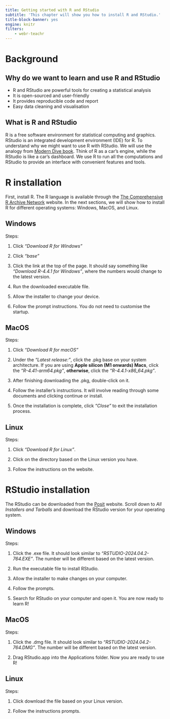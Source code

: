 ```yaml
---
title: Getting started with R and RStudio
subtitle: 'This chapter will show you how to install R and RStudio.'
title-block-banner: yes
engine: knitr
filters:
    - webr-teachr
---
```


# Background

## Why do we want to learn and use R and RStudio

- R and RStudio are powerful tools for creating a statistical analysis
- It is open-sourced and user-friendly
- It provides reproducible code and report
- Easy data cleaning and visualisation

## What is R and RStudio

R is a free software environment for statistical computing and graphics. RStudio is an integrated development environment (IDE) for R. To understand why we might want to use R with RStudio. We will use the analogy from [Modern Dive book](https://moderndive.com/1-getting-started.html#r-rstudio). Think of R as a car's engine, while the RStudio is like a car's dashboard. We use R to run all the computations and RStudio to provide an interface with convenient features and tools.


# R installation

First, install R. The R language is available through the [The Comprehensive R Archive Network](http://cran.r-project.org/) website. In the next sections, we will show how to install R for different operating systems: Windows, MacOS, and Linux. 

## Windows

Steps:

1. Click *"Download R for Windows"*

2. Click *"base"*

3. Click the link at the top of the page. It should say something like *"Download R-4.4.1 for Windows"*, where the numbers would change to the latest version.

4. Run the downloaded executable file.

5. Allow the installer to change your device.

6. Follow the prompt instructions. You do not need to customise the startup.

## MacOS

Steps:

1. Click *"Download R for macOS"*

2. Under the *"Latest release:"*, click the .pkg base on your system architecture. If you are using **Apple silicon (M1 onwards) Macs**, click the *"R-4.41-arm64.pkg"*, **otherwise**, click the *"R-4.4.1-x86_64.pkg"*.

3. After finishing downloading the .pkg, double-click on it.

4. Follow the installer's instructions. It will involve reading through some documents and clicking continue or install.

5. Once the installation is complete, click *"Close"* to exit the installation process.

## Linux

Steps:

1. Click *"Download R for Linux"*.

2. Click on the directory based on the Linux version you have.

3. Follow the instructions on the website.

# RStudio installation

The RStudio can be downloaded from the [Posit](https://posit.co/download/rstudio-desktop/) website. Scroll down to *All Installers and Tarballs* and download the RStudio version for your operating system.

## Windows

Steps:

1. Click the .exe file. It should look similar to *"RSTUDIO-2024.04.2-764.EXE"*. The number will be different based on the latest version.

2. Run the executable file to install RStudio.

3. Allow the installer to make changes on your computer.

4. Follow the prompts.

5. Search for RStudio on your computer and open it. You are now ready to learn R!

## MacOS

Steps:

1. Click the .dmg file. It should look similar to *"RSTUDIO-2024.04.2-764.DMG"*. The number will be different based on the latest version.

2. Drag RStudio.app into the Applications folder. Now you are ready to use R!

## Linux

Steps:

1. Click download the file based on your Linux version.

2. Follow the instructions prompts.
